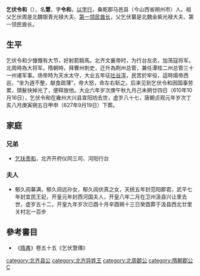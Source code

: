 '''乞伏令和'''（{{bd|524年||610年|10月16日|}}），名'''慧'''，字'''令和'''，[[以字行|以字行]]，桑乾郡马邑县（今山西省朔州市）人。祖父乞伏周是北魏银青光禄大夫、[[第一领民酋长|第一领民酋长]]，父乞伏纂是北魏金紫光禄大夫、第一领民酋长。

==生平==
乞伏令和少慷慨有大节，好射箭騎馬。北齐文襄帝时，为行台左丞，加荡寇将军。北周時為大将军。隋朝時，拜曹州刺史，迁升為荆州总管，兼任潭桂二州总管三十一州诸军事。炀帝時为天水太守，大业五年征[[吐谷浑|吐谷浑]]，民苦於牢役，這時煬帝西巡，“坐为道不整，献食疏薄”，帝大怒，命左右斩之。后来见到乞伏令和因国事劳累，頭髮快掉光了，便释放他。大业六年岁次庚午秋九月己未朔廿四日（610年10月16日），乞伏令和在雍州大兴县宣阳坊去世，虚岁八十七，唐朝贞观元年岁次丁亥八月庚寅朔五日甲申（627年9月19日）下葬。

==家庭==
===兄弟===
*[[乞扶贵和|乞扶贵和]]，北齐开府仪同三司、河阳行台

===夫人===
*郁久闾募满，郁久闾远孙女，郁久闾伏真之女，天统五年封范阳郡君，武平七年封宜民王妃，开皇元年封西河国夫人，开皇八年二月在卫州汲县兴让里去世，虚岁五十二，开皇九年岁次已酉十月辛酉朔十三日癸酉葬于汲县西北廿里关村北一百步


== 參考書目 ==
*《[[隋書|隋書]]》卷五十五《乞伏慧傳》


[[category:北齐县公|category:北齐县公]]
[[category:北齐异姓王|category:北齐异姓王]]
[[category:北周郡公|category:北周郡公]]
[[category:隋朝郡公|category:隋朝郡公]]
[[category:隋朝軍事人物|C]]